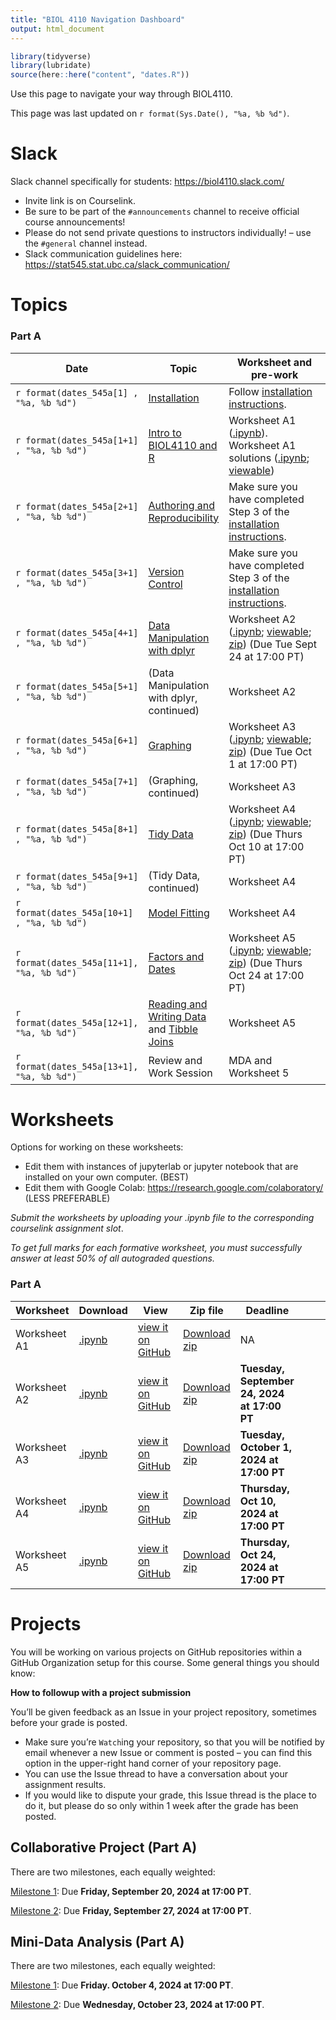 ```yaml
---
title: "BIOL 4110 Navigation Dashboard"
output: html_document
---
```


```r
library(tidyverse)
library(lubridate)
source(here::here("content", "dates.R"))
```

Use this page to navigate your way through BIOL4110.

This page was last updated on `r format(Sys.Date(), "%a, %b %d")`.

# Slack

Slack channel specifically for students: <https://biol4110.slack.com/>

-   Invite link is on Courselink.
-   Be sure to be part of the `#announcements` channel to receive official course announcements!
-   Please do not send private questions to instructors individually! -- use the `#general` channel instead.
-   Slack communication guidelines here: <https://stat545.stat.ubc.ca/slack_communication/>

# Topics

### Part A

| Date                                       | Topic                                                                                                                                  | Worksheet and pre-work                                                                                                                                                                                                                                                                                                                                                                                             |
|-------------|-------------|----------------------------------------------|
| `r format(dates_545a[1] , "%a, %b %d")`    | [Installation](/notes/notes-a00)                                                                                                       | Follow [installation instructions](/notes/notes-a00).                                                                                                                                                                                                                                                                                                                                                              |
| `r format(dates_545a[1+1] , "%a, %b %d")`  | [Intro to BIOL4110 and R](/notes/notes-a01)                                                                                            | Worksheet A1 ([.ipynb](https://github.com/BIOL4110/BIOL4110-course-website/blob/main/content/worksheets/worksheet_a01.ipynb)). Worksheet A1 solutions ([.ipynb](https://raw.githubusercontent.com/UBC-STAT/stat545.stat.ubc.ca/master/content/worksheets/worksheet_a01_solutions.ipynb); [viewable](https://github.com/UBC-STAT/stat545.stat.ubc.ca/blob/master/content/worksheets/worksheet_a01_solutions.ipynb)) |
| `r format(dates_545a[2+1] , "%a, %b %d")`  | [Authoring and Reproducibility](/notes/notes-a03)                                                                                      | Make sure you have completed Step 3 of the [installation instructions](/notes/notes-a00).                                                                                                                                                                                                                                                                                                                          |
| `r format(dates_545a[3+1] , "%a, %b %d")`  | [Version Control](/notes/notes-a02)                                                                                                    | Make sure you have completed Step 3 of the [installation instructions](/notes/notes-a00).                                                                                                                                                                                                                                                                                                                          |
| `r format(dates_545a[4+1] , "%a, %b %d")`  | [Data Manipulation with dplyr](/notes/notes-a04)                                                                                       | Worksheet A2 ([.ipynb](https://raw.githubusercontent.com/UBC-STAT/stat545.stat.ubc.ca/master/content/worksheets/worksheet_a02.ipynb); [viewable](https://github.com/UBC-STAT/stat545.stat.ubc.ca/blob/master/content/worksheets/worksheet_a02.ipynb); [zip](https://github.com/UBC-STAT/stat545.stat.ubc.ca/raw/master/content/worksheets/worksheet_a02.ipynb.zip)) (Due Tue Sept 24 at 17:00 PT)                  |
| `r format(dates_545a[5+1] , "%a, %b %d")`  | (Data Manipulation with dplyr, continued)                                                                                              | Worksheet A2                                                                                                                                                                                                                                                                                                                                                                                                       |
| `r format(dates_545a[6+1] , "%a, %b %d")`  | [Graphing](/notes/notes-a06)                                                                                                           | Worksheet A3 ([.ipynb](https://raw.githubusercontent.com/UBC-STAT/stat545.stat.ubc.ca/master/content/worksheets/worksheet_a03.ipynb); [viewable](https://github.com/UBC-STAT/stat545.stat.ubc.ca/blob/master/content/worksheets/worksheet_a03.ipynb); [zip](https://github.com/UBC-STAT/stat545.stat.ubc.ca/raw/master/content/worksheets/worksheet_a03.ipynb.zip)) (Due Tue Oct 1 at 17:00 PT)                    |
| `r format(dates_545a[7+1] , "%a, %b %d")`  | (Graphing, continued)                                                                                                                  | Worksheet A3                                                                                                                                                                                                                                                                                                                                                                                                       |
| `r format(dates_545a[8+1] , "%a, %b %d")`  | [Tidy Data](/notes/notes-a08)                                                                                                          | Worksheet A4 ([.ipynb](https://raw.githubusercontent.com/UBC-STAT/stat545.stat.ubc.ca/master/content/worksheets/worksheet_a04.ipynb); [viewable](https://github.com/UBC-STAT/stat545.stat.ubc.ca/blob/master/content/worksheets/worksheet_a04.ipynb); [zip](https://github.com/UBC-STAT/stat545.stat.ubc.ca/raw/master/content/worksheets/worksheet_a04.ipynb.zip)) (Due Thurs Oct 10 at 17:00 PT)                 |
| `r format(dates_545a[9+1] , "%a, %b %d")`  | (Tidy Data, continued)                                                                                                                 | Worksheet A4                                                                                                                                                                                                                                                                                                                                                                                                       |
| `r format(dates_545a[10+1] , "%a, %b %d")` | [Model Fitting](/notes/notes-a09)                                                                                                      | Worksheet A4                                                                                                                                                                                                                                                                                                                                                                                                       |
| `r format(dates_545a[11+1], "%a, %b %d")`  | [Factors and Dates](/notes/notes-a10)                                                                                                  | Worksheet A5 ([.ipynb](https://raw.githubusercontent.com/UBC-STAT/stat545.stat.ubc.ca/master/content/worksheets/worksheet_a05.ipynb); [viewable](https://github.com/UBC-STAT/stat545.stat.ubc.ca/blob/master/content/worksheets/worksheet_a05.ipynb); [zip](https://github.com/UBC-STAT/stat545.stat.ubc.ca/raw/master/content/worksheets/worksheet_a05.ipynb.zip)) (Due Thurs Oct 24 at 17:00 PT)                 |
| `r format(dates_545a[12+1], "%a, %b %d")`  | [Reading and Writing Data](/notes/notes-a12) and [Tibble Joins](/notes/notes-a11) <!-- [Reading and Writing Data](/notes/notes-a12)--> | Worksheet A5 <!-- Worksheet A6 ([.ipynb](https://raw.githubusercontent.com/UBC-STAT/stat545.stat.ubc.ca/master/content/worksheets/worksheet_a06.ipynb); [viewable](https://github.com/UBC-STAT/stat545.stat.ubc.ca/blob/master/content/worksheets/worksheet_a06.ipynb); [zip](https://github.com/UBC-STAT/stat545.stat.ubc.ca/raw/master/content/worksheets/worksheet_a06.ipynb.zip))   -->                        |
| `r format(dates_545a[13+1], "%a, %b %d")`  | Review and Work Session                                                                                                                | MDA and Worksheet 5                                                                                                                                                                                                                                                                                                                                                                                                |

# Worksheets

Options for working on these worksheets:

-   Edit them with instances of jupyterlab or jupyter notebook that are installed on your own computer. (BEST)
-   Edit them with Google Colab: <https://research.google.com/colaboratory/> (LESS PREFERABLE)

*Submit the worksheets by uploading your .ipynb file to the corresponding courselink assignment slot*.

*To get full marks for each formative worksheet, you must successfully answer at least 50% of all autograded questions.*

### Part A

| Worksheet    | Download                                                                                                               | View                                                                                                                    | Zip file                                                                                                              | Deadline                                                                                                                                                                                                                                                                                                             |     |
|------------|------------|------------|------------|------------|---------------|
| Worksheet A1 | [.ipynb](https://raw.githubusercontent.com/UBC-STAT/stat545.stat.ubc.ca/master/content/worksheets/worksheet_a01.ipynb) | [view it on GitHub](https://github.com/UBC-STAT/stat545.stat.ubc.ca/blob/master/content/worksheets/worksheet_a01.ipynb) | [Download zip](https://github.com/UBC-STAT/stat545.stat.ubc.ca/raw/master/content/worksheets/worksheet_a01.ipynb.zip) | NA <!-- **not for submission.** Solutions ([.ipynb](https://raw.githubusercontent.com/UBC-STAT/stat545.stat.ubc.ca/master/content/worksheets/worksheet_a01_solutions.ipynb), [view it on Github](https://github.com/UBC-STAT/stat545.stat.ubc.ca/blob/master/content/worksheets/worksheet_a01_solutions.ipynb)). --> |     |
| Worksheet A2 | [.ipynb](https://raw.githubusercontent.com/UBC-STAT/stat545.stat.ubc.ca/master/content/worksheets/worksheet_a02.ipynb) | [view it on GitHub](https://github.com/UBC-STAT/stat545.stat.ubc.ca/blob/master/content/worksheets/worksheet_a02.ipynb) | [Download zip](https://github.com/UBC-STAT/stat545.stat.ubc.ca/raw/master/content/worksheets/worksheet_a02.ipynb.zip) | **Tuesday, September 24, 2024 at 17:00 PT**                                                                                                                                                                                                                                                                          |     |
| Worksheet A3 | [.ipynb](https://raw.githubusercontent.com/UBC-STAT/stat545.stat.ubc.ca/master/content/worksheets/worksheet_a03.ipynb) | [view it on GitHub](https://github.com/UBC-STAT/stat545.stat.ubc.ca/blob/master/content/worksheets/worksheet_a03.ipynb) | [Download zip](https://github.com/UBC-STAT/stat545.stat.ubc.ca/raw/master/content/worksheets/worksheet_a03.ipynb.zip) | **Tuesday, October 1, 2024 at 17:00 PT**                                                                                                                                                                                                                                                                             |     |
| Worksheet A4 | [.ipynb](https://raw.githubusercontent.com/UBC-STAT/stat545.stat.ubc.ca/master/content/worksheets/worksheet_a04.ipynb) | [view it on GitHub](https://github.com/UBC-STAT/stat545.stat.ubc.ca/blob/master/content/worksheets/worksheet_a04.ipynb) | [Download zip](https://github.com/UBC-STAT/stat545.stat.ubc.ca/raw/master/content/worksheets/worksheet_a04.ipynb.zip) | **Thursday, Oct 10, 2024 at 17:00 PT**                                                                                                                                                                                                                                                                               |     |
| Worksheet A5 | [.ipynb](https://raw.githubusercontent.com/UBC-STAT/stat545.stat.ubc.ca/master/content/worksheets/worksheet_a05.ipynb) | [view it on GitHub](https://github.com/UBC-STAT/stat545.stat.ubc.ca/blob/master/content/worksheets/worksheet_a05.ipynb) | [Download zip](https://github.com/UBC-STAT/stat545.stat.ubc.ca/raw/master/content/worksheets/worksheet_a05.ipynb.zip) | **Thursday, Oct 24, 2024 at 17:00 PT**                                                                                                                                                                                                                                                                               |     |

```{=html}
<!--                                                         
| Worksheet A6 | [.ipynb](https://raw.githubusercontent.com/UBC-STAT/stat545.stat.ubc.ca/master/content/worksheets/worksheet_a06.ipynb) | [view it on GitHub](https://github.com/UBC-STAT/stat545.stat.ubc.ca/blob/master/content/worksheets/worksheet_a06.ipynb) | [Download zip](https://github.com/UBC-STAT/stat545.stat.ubc.ca/raw/master/content/worksheets/worksheet_a06.ipynb.zip) | 10                    | **Friday, Oct 25, 2024 at 17:00 PT**                                                                                                                                                                                                                                                                  |
-->
```
# Projects

You will be working on various projects on GitHub repositories within a GitHub Organization setup for this course. Some general things you should know:

**How to followup with a project submission**

You'll be given feedback as an Issue in your project repository, sometimes before your grade is posted.

-   Make sure you're `Watch`ing your repository, so that you will be notified by email whenever a new Issue or comment is posted -- you can find this option in the upper-right hand corner of your repository page.
-   You can use the Issue thread to have a conversation about your assignment results.
-   If you would like to dispute your grade, this Issue thread is the place to do it, but please do so only within 1 week after the grade has been posted.

## Collaborative Project (Part A)

There are two milestones, each equally weighted:

[Milestone 1](/collaborative-project/milestone1/): Due **Friday, September 20, 2024 at 17:00 PT**.

[Milestone 2](/collaborative-project/milestone2/): Due **Friday, September 27, 2024 at 17:00 PT**.

## Mini-Data Analysis (Part A)

There are two milestones, each equally weighted:

[Milestone 1](/mini-project/mini-project-1/): Due **Friday. October 4, 2024 at 17:00 PT**.

[Milestone 2](/mini-project/mini-project-2/): Due **Wednesday, October 23, 2024 at 17:00 PT**.

## 
